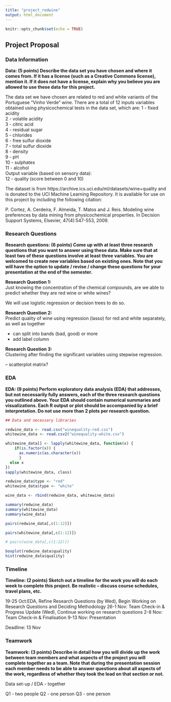 ```yaml
---
title: "project_redwine"
output: html_document
---
```


```r
knitr::opts_chunk$set(echo = TRUE)
```

## Project Proposal  

### Data Information
**Data: (5 points) Describe the data set you have chosen and where it comes from. If it has a license (such as a Creative Commons license), mention it. If it does not have a license, explain why you believe you are allowed to use these data for this project.**

The data set we have chosen are related to red and white variants of the Portuguese "Vinho Verde" wine. There are a total of 12 inputs variables obtained using physicochemical tests in the data set, which are: 
1 - fixed acidity  
2 - volatile acidity  
3 - citric acid  
4 - residual sugar  
5 - chlorides  
6 - free sulfur dioxide  
7 - total sulfur dioxide  
8 - density  
9 - pH  
10 - sulphates  
11 - alcohol  
Output variable (based on sensory data):  
12 - quality (score between 0 and 10)  

The dataset is from https://archive.ics.uci.edu/ml/datasets/wine+quality and is donated to the UCI Machine Learning Repository. It is available for use on this project by including the following citation:  

P. Cortez, A. Cerdeira, F. Almeida, T. Matos and J. Reis.
Modeling wine preferences by data mining from physicochemical properties. In Decision Support Systems, Elsevier, 47(4):547-553, 2009.

### Research Questions 

**Research questions: (6 points) Come up with at least three research questions that you want to answer using these data. Make sure that at least two of these questions involve at least three variables. You are welcomed to create new variables based on existing ones. Note that you will have the option to update / revise / change these questions for your presentation at the end of the semester.**

**Research Question 1:**  
Just knowing the concentration of the chemical compounds, are we able to predict whether they are red wine or white wines?

We will use logistic regression or decision trees to do so.

**Research Question 2:**  
Predict quality of wine using regression (lasso) for red and white separately, as well as together

- can split into bands (bad, good) or more 
- add label column 

**Research Question 3:**  
Clustering after finding the significant variables using stepwise regression.

-- scatterplot matrix? 


### EDA

**EDA: (9 points) Perform exploratory data analysis (EDA) that addresses, but not necessarily fully answers, each of the three research questions you outlined above. Your EDA should contain numerical summaries and visualizations. Each R output or plot should be accompanied by a brief interpretation. Do not use more than 2 plots per research question.**


```r
## Data and necessary libraries

redwine_data <- read.csv("winequality-red.csv")
whitewine_data <- read.csv2("winequality-white.csv")

whitewine_data[] <- lapply(whitewine_data, function(x) {
    if(is.factor(x)) {
      as.numeric(as.character(x))
      }
  else x
})
sapply(whitewine_data, class)

redwine_data$type <- "red"
whitewine_data$type <- "white"

wine_data <- rbind(redwine_data, whitewine_data)
```

```r

summary(redwine_data)
summary(whitewine_data)
summary(wine_data)

```

```r
pairs(redwine_data[,c(1:12)])
```

```r
pairs(whitewine_data[,c(1:12)])
```

```r
# pairs(wine_data[,c(1:12)])

```


```r

boxplot(redwine_data$quality)
hist(redwine_data$quality)

```

### Timeline  
**Timeline: (2 points) Sketch out a timeline for the work you will do each week to complete this project. Be realistic – discuss course schedules, travel plans, etc.**

19-25 Oct:EDA, Refine Research Questions (by Wed), Begin Working on Research Questions and Deciding Methodology
26-1 Nov: Team Check-in & Progress Update (Wed), Continue working on research questions 
2-8 Nov: Team Check-in & Finalisation 
9-13 Nov: Presentation 

Deadline: 13 Nov

### Teamwork  
**Teamwork: (3 points) Describe in detail how you will divide up the work between team members and what aspects of the project you will complete together as a team. Note that during the presentation session each member needs to be able to answer questions about all aspects of the work, regardless of whether they took the lead on that section or not.**

Data set-up / EDA - together

Q1 - two people
Q2 - one person
Q3 - one person 







